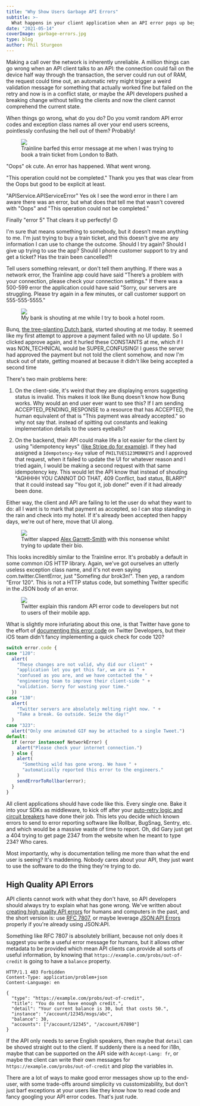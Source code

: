 ```yaml
---
title: "Why Show Users Garbage API Errors"
subtitle: >-
  What happens in your client application when an API error pops up beyond the common cases of Logged Out, Not Found, etc.? Do you vomit random API error codes and exception class names all over your end users screens, pointlessly confusing the hell out of them?
date: "2021-05-14"
coverImage: garbage-errors.jpg
type: blog
author: Phil Sturgeon
---
```


Making a call over the network is inherently unreliable. A million things can go wrong when an API client talks to an API: the connection could fail on the device half way through the transaction, the server could run out of RAM, the request could time out, an automatic retry might trigger a weird validation message for something that actually worked fine but failed on the retry and now is in a conflict state, or maybe the API developers pushed a breaking change without telling the clients and now the client cannot comprehend the current state.

When things go wrong, what do you do? Do you vomit random API error codes and exception class names all over your end users screens, pointlessly confusing the hell out of them? Probably!

<figure>
  <img src="../../images/posts/why-show-users-garbage-errors/trainline.jpg" />
  <figcaption>Trainline barfed this error message at me when I was trying to book a train ticket from London to Bath.</figcaption>
</figure>

"Oops" ok cute. An error has happened. What went wrong. 

"This operation could not be completed." Thank you yes that was clear from the Oops but good to be explicit at least.

"APIService.APIServiceError" Yes ok I see the word error in there I am aware there was an error, but what does that tell me that wasn't covered with "Oops" and "This operation could not be completed."

Finally "error 5" That clears it up perfectly! 🙃

I'm sure that means something to somebody, but it doesn’t mean anything to me. I'm just trying to buy a train ticket, and this doesn't give me any information I can use to change the outcome. Should I try again? Should I give up trying to use the app? Should I phone customer support to try and get a ticket? Has the train been cancelled?! 

Tell users something relevant, or don't tell them anything. If there was a network error, the Trainline app could have said "There’s a problem with your connection, please check your connection settings." If there was a 500-599 error the application could have said "Sorry, our servers are struggling. Please try again in a few minutes, or call customer support on 555-555-5555."

<figure>
  <img src="../../images/posts/why-show-users-garbage-errors/bunq.jpg" />
  <figcaption>My bank is shouting at me while I try to book a hotel room.</figcaption>
</figure>

Bunq, [the tree-planting Dutch bank](https://www.bunq.com/benefits/trees), started shouting at me today. It seemed like my first attempt to approve a payment failed with no UI update. So I clicked approve again, and it hurled these CONSTANTS at me, which if I was NON_TECHNICAL would be SUPER_CONFUSING! I guess the server had approved the payment but not told the client somehow, and now I'm stuck out of state, getting moaned at because it didn't like being accepted a second time

There's two main problems here:

1. On the client-side, it's weird that they are displaying errors suggesting status is invalid. This makes it look like Bunq doesn't know how Bunq works. Why would an end user ever want to see this? If I am sending ACCEPTED_PENDING_RESPONSE to a resource that has ACCEPTED, the human equivalent of that is "This payment was already accepted." so why not say that. instead of spitting out constants and leaking implementation details to the users eyeballs?

2. On the backend, their API could make life a lot easier for the client by using "idempotency keys" ([like Stripe do for example](](https://stripe.com/docs/api/idempotent_requests))). If they had assigned a `Idempotency-Key` value of `PHILTUES123MONKEYS` and I approved that request, when it failed to update the UI for whatever reason and I tried again, I would be making a second request with that same idempotency key. This would let the API know that instead of shouting "AGHHHH YOU CANNOT DO THAT, 409 Conflict, bad status, BLARP!" that it could instead say "You got it, job done!" even if it had already been done. 

Either way, the client and API are failing to let the user do what they want to do: all I want is to mark that payment as accepted, so I can stop standing in the rain and check into my hotel. If it's already been accepted then happy days, we're out of here, move that UI along. 

<figure>
  <img src="../../images/posts/why-show-users-garbage-errors/twitter.jpg" />
  <figcaption>Twitter slapped <a href="https://twitter.com/alexjgarrett">Alex Garrett-Smith</a> with this nonsense whilst trying to update their bio.</figcaption>
</figure>

This looks incredibly similar to the Trainline error. It's probably a default in some common iOS HTTP library. Again, we've got ourselves an utterly useless exception class name, and it's not even saying com.twitter.ClientError, just "Somefing dur brok3n!". Then yep, a random "Error 120". This is not a HTTP status code, but something Twitter specific in the JSON body of an error.

<figure>
  <img src="../../images/posts/why-show-users-garbage-errors/twitter-explains.png" />
  <figcaption>Twitter explain this random API error code to developers but not to users of their mobile app.</figcaption>
</figure>

What is slightly more infuriating about this one, is that Twitter have gone to the effort of [documenting this error code](https://developer.twitter.com/en/support/twitter-api/error-troubleshooting) on Twitter Developers, but their iOS team didn't fancy implementing a quick check for code 120?

```js
switch error.code {
case "120":
  alert(
    "These changes are not valid, why did our client" + 
    "application let you get this far, we are as " + 
    "confused as you are, and we have contacted the " + 
    "engineering team to improve their client-side " + 
    "validation. Sorry for wasting your time."
  })
case "130":
  alert(
    "Twitter servers are absolutely melting right now. " + 
    "Take a break. Go outside. Seize the day!"
  )
case "323":
  alert("Only one animated GIF may be attached to a single Tweet.")
default:
  if (error instanceof NetworkError) {
    alert("Please check your internet connection.")
  } else {
    alert(
      "Something wild has gone wrong. We have " +
      "automatically reported this error to the engineers."
    )
    sendErrorToRollbar(error);
  }
}
```

All client applications should have code like this. Every single one. Bake it into your SDKs as middleware, to kick off after your [auto-retry logic and circuit breakers](https://apisyouwonthate.com/blog/taking-a-timeout-from-poor-performance) have done their job. This lets you decide which known errors to send to error reporting software like Rollbar, BugSnag, Sentry, etc. and which would be a massive waste of time to report. Oh, did Gary just get a 404 trying to get page 2347 from the website when he meant to type 234? Who cares.

Most importantly, why is documentation telling me more than what the end user is seeing? It's maddening. Nobody cares about your API, they just want to use the software to do the thing they're trying to do.

## High Quality API Errors

API clients cannot work with what they don't have, so API developers should always try to explain what has gone wrong. We've written about [creating high quality API errors](https://apisyouwonthate.com/blog/creating-good-api-errors-in-rest-graphql-and-grpc) for humans and computers in the past, and the short version is: use [RFC 7807](https://tools.ietf.org/html/rfc7807), or maybe leverage [JSON:API Errors](https://jsonapi.org/examples/#error-objects) properly if you're already using JSON:API.

Something like RFC 7807 is absolutely brilliant, because not only does it suggest you write a useful error message for humans, but it allows other metadata to be provided which mean API clients can provide all sorts of useful information, by knowing that `https://example.com/probs/out-of-credit` is going to have a `balance` property.

```http
HTTP/1.1 403 Forbidden
Content-Type: application/problem+json
Content-Language: en

{
  "type": "https://example.com/probs/out-of-credit",
  "title": "You do not have enough credit.",
  "detail": "Your current balance is 30, but that costs 50.",
  "instance": "/account/12345/msgs/abc",
  "balance": 30,
  "accounts": ["/account/12345", "/account/67890"]
}
```

If the API only needs to serve English speakers, then maybe that `detail` can be shoved straight out to the client. If suddenly there is a need for i18n, maybe that can be supported on the API side with `Accept-Lang: fr`, or maybe the client can write their own messages for `https://example.com/probs/out-of-credit` and plop the variables in.

There are a lot of ways to make good error messages show up to the end-user, with some trade-offs around simplicity vs cusstomizability, but don't just barf exceptions at your users like they know how to read code and fancy googling your API error codes. That's just rude. 
